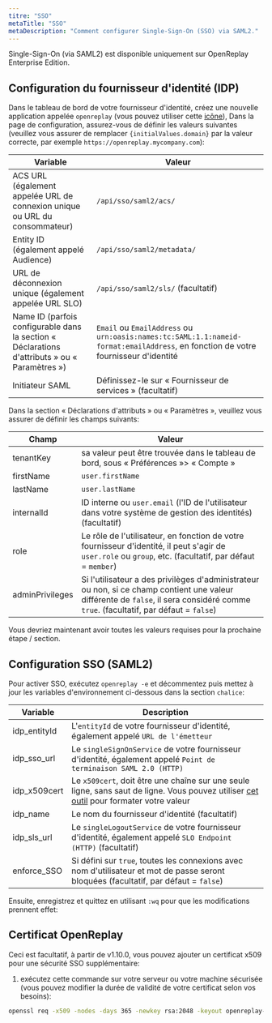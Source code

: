 ```yaml
---
titre: "SSO"
metaTitle: "SSO"
metaDescription: "Comment configurer Single-Sign-On (SSO) via SAML2."
---
```


Single-Sign-On (via SAML2) est disponible uniquement sur OpenReplay Enterprise Edition.

## Configuration du fournisseur d'identité (IDP)

Dans le tableau de bord de votre fournisseur d'identité, créez une nouvelle application appelée `openreplay` (vous pouvez utiliser cette <a href="https://docs.openreplay.com/static/OpenReplay.png" target="_blank">icône</a>), Dans la page de configuration, assurez-vous de définir les valeurs suivantes (veuillez vous assurer de remplacer <code>{initialValues.domain}</code> par la valeur correcte, par exemple `https://openreplay.mycompany.com`):

| Variable | Valeur |
|----------|-------------|
| ACS URL (également appelée URL de connexion unique ou URL du consommateur) | <code><ORDynamicCode id="domain" initialValue={initialValues.domain} client:idle/>/api/sso/saml2/acs/</code> |
| Entity ID (également appelé Audience) | <code><ORDynamicCode id="domain" initialValue={initialValues.domain} client:idle/>/api/sso/saml2/metadata/</code> |
| URL de déconnexion unique (également appelée URL SLO) | <code><ORDynamicCode id="domain" initialValue={initialValues.domain} client:idle/>/api/sso/saml2/sls/</code> (facultatif) |
| Name ID (parfois configurable dans la section « Déclarations d'attributs » ou « Paramètres ») | `Email` ou `EmailAddress` ou `urn:oasis:names:tc:SAML:1.1:nameid-format:emailAddress`, en fonction de votre fournisseur d'identité |
| Initiateur SAML | Définissez-le sur « Fournisseur de services » (facultatif) |

Dans la section « Déclarations d'attributs » ou « Paramètres », veuillez vous assurer de définir les champs suivants:

| Champ | Valeur |
|----------|-------------|
| tenantKey | <code><ORDynamicCode id="tenantKey" initialValue={initialValues.tenantKey} client:idle/></code> sa valeur peut être trouvée dans le tableau de bord, sous « Préférences »> « Compte » |
| firstName | `user.firstName` |
| lastName |  `user.lastName` |
| internalId | ID interne ou `user.email` (l'ID de l'utilisateur dans votre système de gestion des identités) (facultatif) |
| role | Le rôle de l'utilisateur, en fonction de votre fournisseur d'identité, il peut s'agir de `user.role` ou `group`, etc. (facultatif, par défaut = `member`) |
| adminPrivileges | Si l'utilisateur a des privilèges d'administrateur ou non, si ce champ contient une valeur différente de `false`, il sera considéré comme `true`. (facultatif, par défaut = `false`) |

Vous devriez maintenant avoir toutes les valeurs requises pour la prochaine étape / section.

## Configuration SSO (SAML2)

Pour activer SSO, exécutez `openreplay -e` et décommentez puis mettez à jour les variables d'environnement ci-dessous dans la section `chalice`:

| Variable | Description |
|----------|-------------|
| idp_entityId | L'`entityId` de votre fournisseur d'identité, également appelé `URL de l'émetteur` |
| idp_sso_url | Le `singleSignOnService` de votre fournisseur d'identité, également appelé `Point de terminaison SAML 2.0 (HTTP)` |
| idp_x509cert | Le `x509cert`, doit être une chaîne sur une seule ligne, sans saut de ligne. Vous pouvez utiliser <a href="https://www.samltool.com/format_x509cert.php" title="FORMAT A X509 CERTIFICATE" target="_blank">cet outil</a> pour formater votre valeur |
| idp_name | Le nom du fournisseur d'identité (facultatif) |
| idp_sls_url | Le `singleLogoutService` de votre fournisseur d'identité, également appelé `SLO Endpoint (HTTP)` (facultatif) |
| enforce_SSO | Si défini sur `true`, toutes les connexions avec nom d'utilisateur et mot de passe seront bloquées (facultatif, par défaut = `false`) |

Ensuite, enregistrez et quittez en utilisant `:wq` pour que les modifications prennent effet:

## Certificat OpenReplay

Ceci est facultatif, à partir de v1.10.0, vous pouvez ajouter un certificat x509 pour une sécurité SSO supplémentaire:

1. exécutez cette commande sur votre serveur ou votre machine sécurisée (vous pouvez modifier la durée de validité de votre certificat selon vos besoins):

```bash
openssl req -x509 -nodes -days 365 -newkey rsa:2048 -keyout openreplay-sso.key -out openreplay-sso.crt
```

